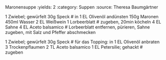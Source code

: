 Maronensuppe
:yields: 2
:category: Suppen
:source: Theresa Baumgärtner

1 Zwiebel; gewürfelt
30g Speck
# in 1 EL Olivenöl andünsten
150g Maronen
450ml Wasser
2 EL Weißwein
1 Lorbeerblatt
# zugeben, 20min köcheln
4 EL Sahne
4 EL Aceto balsamico
# Lorbeerblatt entfernen, pürieren, Sahne zugeben, mit Salz und Pfeffer abschmecken

1 Zwiebel; gewürfelt
30g Speck
# für das Topping: in 1 EL Olivenöl anbraten
3 Trockenpflaumen
2 TL Aceto balsamico
1 EL Petersilie; gehackt
# zugeben


